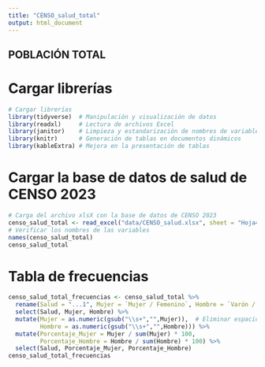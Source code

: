 ```yaml
---
title: "CENSO_salud_total"
output: html_document
---
```


## POBLACIÓN TOTAL
# Cargar librerías
```r
# Cargar librerías
library(tidyverse)  # Manipulación y visualización de datos
library(readxl)     # Lectura de archivos Excel
library(janitor)    # Limpieza y estandarización de nombres de variables
library(knitr)      # Generación de tablas en documentos dinámicos
library(kableExtra) # Mejora en la presentación de tablas
```

# Cargar la base de datos de salud de CENSO 2023
```r
# Carga del archivo xlsX con la base de datos de CENSO 2023
censo_salud_total <- read_excel("data/CENSO_salud.xlsx", sheet = "Hoja4")
# Verificar los nombres de las variables
names(censo_salud_total)
censo_salud_total


```
# Tabla de frecuencias
```r
censo_salud_total_frecuencias <- censo_salud_total %>%
  rename(Salud = "...1", Mujer = `Mujer / Femenino`, Hombre = `Varón / Masculino`) %>%
  select(Salud, Mujer, Hombre) %>%
  mutate(Mujer = as.numeric(gsub("\\s+","",Mujer)),  # Eliminar espacios y convertir a numérico
         Hombre = as.numeric(gsub("\\s+","",Hombre))) %>%
  mutate(Porcentaje_Mujer = Mujer / sum(Mujer) * 100,
         Porcentaje_Hombre = Hombre / sum(Hombre) * 100) %>%
  select(Salud, Porcentaje_Mujer, Porcentaje_Hombre)
censo_salud_total_frecuencias
```
